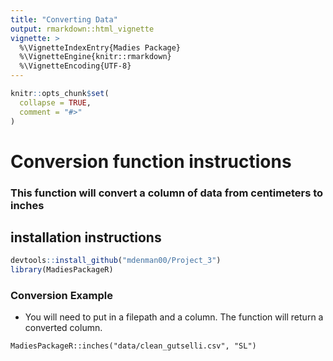```yaml
---
title: "Converting Data"
output: rmarkdown::html_vignette
vignette: >
  %\VignetteIndexEntry{Madies Package}
  %\VignetteEngine{knitr::rmarkdown}
  %\VignetteEncoding{UTF-8}
---
```


```r
knitr::opts_chunk$set(
  collapse = TRUE,
  comment = "#>"
)
```

# Conversion function instructions

### This function will convert a column of data from centimeters to inches

## installation instructions
```r
devtools::install_github("mdenman00/Project_3")
library(MadiesPackageR)
```

### Conversion Example
+ You will need to put in a filepath and a column. The function will return a converted column. 

```
MadiesPackageR::inches("data/clean_gutselli.csv", "SL")
```


